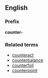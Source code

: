 ==English==
===Prefix===
'''counter-'''

===Related terms===
*[[counteract]]
*[[counterbalance]]
*[[counterfoil]]
*[[counterpoint]]